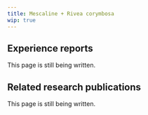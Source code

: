 ---
title: Mescaline + Rivea corymbosa
wip: true
---

## Experience reports

This page is still being written.

## Related research publications

This page is still being written.

